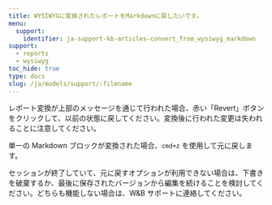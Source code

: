 ```yaml
---
title: WYSIWYGに変換されたレポートをMarkdownに戻したいです。
menu:
  support:
    identifier: ja-support-kb-articles-convert_from_wysiwyg_markdown
support:
  - reports
  - wysiwyg
toc_hide: true
type: docs
slug: /ja/models/support/:filename
---
```

レポート変換が上部のメッセージを通じて行われた場合、赤い「Revert」ボタンをクリックして、以前の状態に戻してください。変換後に行われた変更は失われることに注意してください。

単一の Markdown ブロックが変換された場合、`cmd+z` を使用して元に戻します。

セッションが終了していて、元に戻すオプションが利用できない場合は、下書きを破棄するか、最後に保存されたバージョンから編集を続けることを検討してください。どちらも機能しない場合は、W&B サポートに連絡してください。